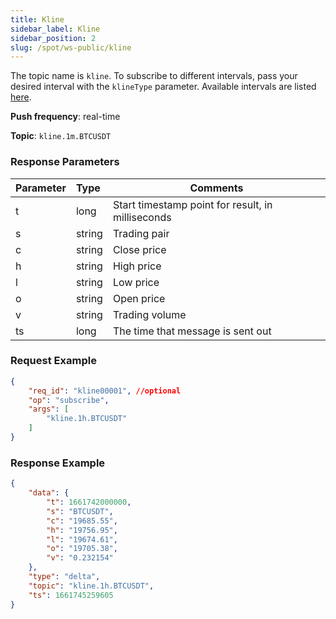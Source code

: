```yaml
---
title: Kline
sidebar_label: Kline
sidebar_position: 2
slug: /spot/ws-public/kline
---
```



<p>The topic name is <code>kline</code>. To subscribe to different intervals, pass your desired interval with the <code>klineType</code> parameter. Available intervals are listed <a href="#kline-interval-interval">here</a>.</p>
<p><b>Push frequency</b>: real-time</p>
<p><b>Topic</b>: <code>kline.1m.BTCUSDT</code></p>

### Response Parameters
| Parameter | Type | Comments|
|:----- |:-----|----- |
|t | long | Start timestamp point for result, in milliseconds |
|s | string | Trading pair |
|c | string | Close price |
|h | string | High price |
|l | string | Low price |
|o | string | Open price |
|v | string | Trading volume |
| ts | long | The time that message is sent out |

### Request Example

```json
{
    "req_id": "kline00001", //optional
    "op": "subscribe",
    "args": [
        "kline.1h.BTCUSDT"
    ]
}
```

### Response Example

```json
{
    "data": {
        "t": 1661742000000,
        "s": "BTCUSDT",
        "c": "19685.55",
        "h": "19756.95",
        "l": "19674.61",
        "o": "19705.38",
        "v": "0.232154"
    },
    "type": "delta",
    "topic": "kline.1h.BTCUSDT",
    "ts": 1661745259605
}
```
